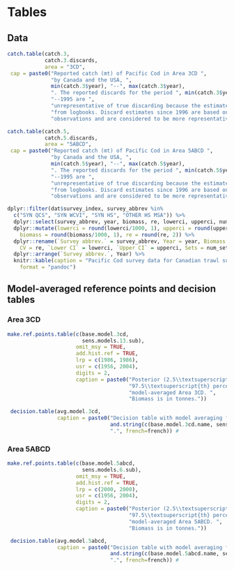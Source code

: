 \clearpage

# Tables {#sec:tables}

## Data

```r
catch.table(catch.3,
            catch.3.discards,
            area = "3CD",
 cap = paste0("Reported catch (mt) of Pacific Cod in Area 3CD ",
              "by Canada and the USA, ",
              min(catch.3$year), "--", max(catch.3$year),
              ". The reported discards for the period ", min(catch.3$year),
              "--1995 are ",
              "unrepresentative of true discarding because the estimates were taken ",
              "from logbooks. Discard estimates since 1996 are based on at-sea ",
              "observations and are considered to be more representative of true discarding."), french=french)
```

\clearpage

```r
catch.table(catch.5,
            catch.5.discards,
            area = "5ABCD",
 cap = paste0("Reported catch (mt) of Pacific Cod in Area 5ABCD ",
              "by Canada and the USA, ",
              min(catch.5$year), "--", max(catch.5$year),
              ". The reported discards for the period ", min(catch.5$year),
              "--1995 are ",
              "unrepresentative of true discarding because the estimates were taken ",
              "from logbooks. Discard estimates since 1996 are based on at-sea ",
              "observations and are considered to be more representative of true discarding."),      french=french)

```

\clearpage

```r
dplyr::filter(dat$survey_index, survey_abbrev %in%
  c("SYN QCS", "SYN WCVI", "SYN HS", "OTHER HS MSA")) %>%
  dplyr::select(survey_abbrev, year, biomass, re, lowerci, upperci, num_sets, num_pos_sets) %>%
  dplyr::mutate(lowerci = round(lowerci/1000, 1), upperci = round(upperci/1000, 1),
    biomass = round(biomass/1000, 1), re = round(re, 2)) %>%
  dplyr::rename(`Survey abbrev.` = survey_abbrev, Year = year, Biomass = biomass,
    CV = re, `Lower CI` = lowerci, `Upper CI` = upperci, Sets = num_sets, `Positive sets` = num_pos_sets) %>%
  dplyr::arrange(`Survey abbrev.`, Year) %>%
  knitr::kable(caption = "Pacific Cod survey data for Canadian trawl surveys in metric tons (without accounting for survey catchability). Positive sets refers to the number of trawl sets that caught Pacific Cod. OTHER HS MSA = Hecate Strait Multispecies Assemblage survey; SYN HS = Hecate Strait synoptic bottom trawl survey; SYN QCS = Queen Charlotte Sound synoptic bottom trawl survey; SYN WCVI = West Coast Vancouver Island synoptic bottom trawl survey.", booktabs = TRUE, linesep = "", 
    format = "pandoc")
```

\clearpage

## Model-averaged reference points and decision tables

### Area 3CD

```r
make.ref.points.table(c(base.model.3cd,
                        sens.models.13.sub),
                      omit_msy = TRUE,
                      add.hist.ref = TRUE,
                      lrp = c(1986, 1986),
                      usr = c(1956, 2004),
                      digits = 2,
                      caption = paste0("Posterior (2.5\\textsuperscript{th} percentile, Median, and ",
                                       "97.5\\textsuperscript{th} percentile) of reference points for ",
                                       "model-averaged Area 3CD. ",
                                       "Biomass is in tonnes."))
```

\clearpage

```r
 decision.table(avg.model.3cd,
                caption = paste0("Decision table with model averaging for Area 3CD. Models averaged are: ",
                                 and.string(c(base.model.3cd.name, sens.models.name.13.sub)),
                                 ".", french=french)) #
```

\clearpage

### Area 5ABCD

```r
make.ref.points.table(c(base.model.5abcd,
                        sens.models.6.sub),
                      omit_msy = TRUE,
                      add.hist.ref = TRUE,
                      lrp = c(2000, 2000),
                      usr = c(1956, 2004),
                      digits = 2,
                      caption = paste0("Posterior (2.5\\textsuperscript{th} percentile, Median, and ",
                                       "97.5\\textsuperscript{th} percentile) of reference points for ",
                                       "model-averaged Area 5ABCD. ",
                                       "Biomass is in tonnes."))
```

\clearpage

```r
 decision.table(avg.model.5abcd,
                caption = paste0("Decision table with model averaging for Area 5ABCD. Models averaged are: ",
                                 and.string(c(base.model.5abcd.name, sens.models.name.6.sub)),
                                 ".", french=french)) #
```

\clearpage

